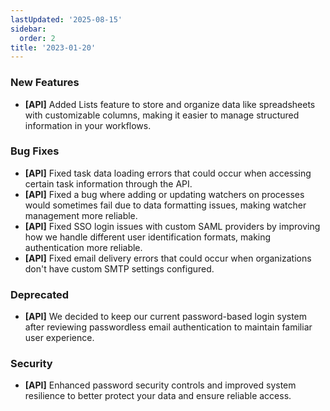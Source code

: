 ```yaml
---
lastUpdated: '2025-08-15'
sidebar:
  order: 2
title: '2023-01-20'
---
```


### New Features

- **[API]** Added Lists feature to store and organize data like spreadsheets with customizable columns, making it easier to manage structured information in your workflows.

### Bug Fixes

- **[API]** Fixed task data loading errors that could occur when accessing certain task information through the API.
- **[API]** Fixed a bug where adding or updating watchers on processes would sometimes fail due to data formatting issues, making watcher management more reliable.
- **[API]** Fixed SSO login issues with custom SAML providers by improving how we handle different user identification formats, making authentication more reliable.
- **[API]** Fixed email delivery errors that could occur when organizations don't have custom SMTP settings configured.

### Deprecated

- **[API]** We decided to keep our current password-based login system after reviewing passwordless email authentication to maintain familiar user experience.

### Security

- **[API]** Enhanced password security controls and improved system resilience to better protect your data and ensure reliable access.